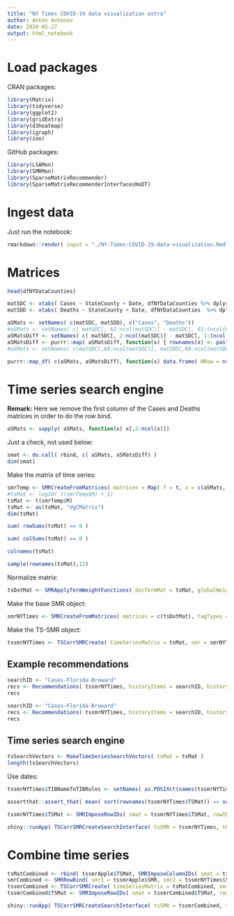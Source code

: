 ```yaml
---
title: "NY Times COVID-19 data visualization extra"
author: Anton Antonov
date: 2020-05-27
output: html_notebook
---
```


<style type="text/css">
.main-container {
  max-width: 1800px;
  margin-left: auto;
  margin-right: auto;
}
</style>

# Load packages

CRAN packages:

```r
library(Matrix)
library(tidyverse)
library(ggplot2)
library(gridExtra)
library(d3heatmap)
library(igraph)
library(zoo)
```

GitHub packages:

```r
library(LSAMon)
library(SMRMon)
library(SparseMatrixRecommender)
library(SparseMatrixRecommenderInterfacesNoDT)
```


# Ingest data 

Just run the notebook:

```r
rmarkdown::render( input = "./NY-Times-COVID-19-data-visualization.Rmd", output_file = "./temp.html", output_format = "html_notebook", quiet = TRUE )
```

# Matrices

```r
head(dfNYDataCounties)
```

```r
matSDC <- xtabs( Cases ~ StateCounty + Date, dfNYDataCounties %>% dplyr::mutate( StateCounty = paste0(State, "-", County)), sparse = TRUE)
matSDD <- xtabs( Deaths ~ StateCounty + Date, dfNYDataCounties  %>% dplyr::mutate( StateCounty = paste0(State, "-", County)), sparse = TRUE)
```

```r
aSMats <- setNames( c(matSDC, matSDD), c("Cases", "Deaths"))
#aSMats <- setNames( c( matSDC[, 62:ncol(matSDC)] - matSDC[, 61:(ncol(matSDC)-1)], matSDD[, 62:ncol(matSDD)] - matSDD[, 61:(ncol(matSDD)-1)]), c("Cases", "Deaths"))
aSMatsDiff <- setNames( c( matSDC[, 2:ncol(matSDC)] - matSDC[, 1:(ncol(matSDC)-1)], matSDD[, 2:ncol(matSDD)] - matSDD[, 1:(ncol(matSDD)-1)]), c("Cases", "Deaths"))
aSMatsDiff <- purrr::map( aSMatsDiff, function(x) { rownames(x) <- paste0(rownames(x), "-Diff"); x})
#aSMats <- setNames( c(matSDC[,60:ncol(matSDC)], matSDD[,60:ncol(matSDC)]), c("Cases", "Deaths"))
```


```r
purrr::map_df( c(aSMats, aSMatsDiff), function(x) data.frame( NRow = nrow(x), NCol = ncol(x) ), .id = "MatrixName" )
```

# Time series search engine

**Remark:** Here we remove the first column of the Cases and Deaths matrices in order to do the row bind.

```r
aSMats <- sapply( aSMats, function(x) x[,2:ncol(x)])
```

Just a check, not used below:

```r
smat <- do.call( rbind, c( aSMats, aSMatsDiff) )
dim(smat)
```

Make the matrix of time series:

```r
smrTemp <- SMRCreateFromMatrices( matrices = Map( f = t, x = c(aSMats, aSMatsDiff) ), imposeSameRowNamesQ = TRUE, addTagTypesToColumnNamesQ = TRUE, sep = "-" )
#tsMat <- log10( t(smrTemp$M) + 1)
tsMat <- t(smrTemp$M)
tsMat <- as(tsMat, "dgCMatrix")
dim(tsMat)
```
```r
sum( rowSums(tsMat) == 0 )
```

```r
sum( colSums(tsMat) == 0 )
```

```r
colnames(tsMat)
```

```r
sample(rownames(tsMat),12)
```

Normalize matrix:

```r
tsDotMat <- SMRApplyTermWeightFunctions( docTermMat = tsMat, globalWeightFunction = "None", localWeightFunction = "None", normalizerFunction = "Cosine")
```


Make the base SMR object:

```r
smrNYTimes <- SMRCreateFromMatrices( matrices = c(tsDotMat), tagTypes = c("NormalizedTimeSeries"), itemColumnName = "ID", imposeSameRowNamesQ = TRUE, addTagTypesToColumnNamesQ = FALSE )
```

Make the TS-SMR object:

```r
tssmrNYTimes <- TSCorrSMRCreate( timeSeriesMatrix = tsMat, smr = smrNYTimes, smrNRecs = 400 )
```


## Example recommendations


```r
searchID <- "Cases-Florida-Broward"
recs <- Recommendations( tssmrNYTimes, historyItems = searchID, historyRatings = 1, nrecs = 12, method = "kendall" )
recs
```

```r
searchID <- "Cases-Florida-Broward"
recs <- Recommendations( tssmrNYTimes, historyItems = searchID, historyRatings = 1, nrecs = 12, method = "pearson" )
recs
```

## Time series search engine

```r
tsSearchVectors <- MakeTimeSeriesSearchVectors( tsMat = tsMat )
length(tsSearchVectors)
```

Use dates:

```r
tssmrNYTimes$TIBNameToTIBRules <- setNames( as.POSIXct(names(tssmrNYTimes$TIBNameToTIBRules)), names(tssmrNYTimes$TIBNameToTIBRules) )
```

```r
assertthat::assert_that( mean( sort(rownames(tssmrNYTimes$TSMat)) == sort(rownames(tssmrNYTimes$SMR$M)) ) == 1 )
```

```r
tssmrNYTimes$TSMat <- SMRImposeRowIDs( smat = tssmrNYTimes$TSMat, rowIDs = rownames(tssmrNYTimes$SMR$M) )
```

```r
shiny::runApp( TSCorrSMRCreateSearchInterface( tsSMR = tssmrNYTimes, theme = "superhero" ) )
```

# Combine time series


```r
tsMatCombined <- rbind( tssmrApple$TSMat, SMRImposeColumnIDs( smat = tssmrNYTimes$TSMat, colIDs = colnames(tssmrApple$TSMat) ) )
smrCombined <- SMRRowBind( smr1 = tssmrApple$SMR, smr2 = tssmrNYTimes$SMR )
tssmrCombined <- TSCorrSMRCreate( timeSeriesMatrix = tsMatCombined, smr = smrCombined, smrNRecs = 400 )
tssmrCombined$TSMat <- SMRImposeRowIDs( smat = tssmrCombined$TSMat, rowIDs = rownames(tssmrCombined$SMR$M) )

shiny::runApp( TSCorrSMRCreateSearchInterface( tsSMR = tssmrCombined, theme = "superhero" ) )
```


